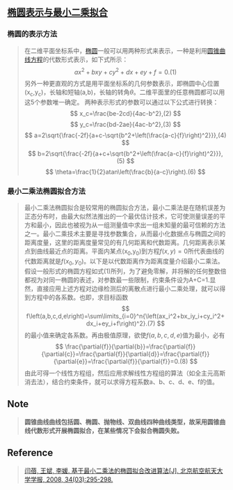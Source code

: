 ## [椭圆表示与最小二乘拟合](http://xueshu.baidu.com/s?wd=paperuri%3A%28370ae8361e9894246e4d85684c1a5d36%29&filter=sc_long_sign&tn=SE_xueshusource_2kduw22v&sc_vurl=http%3A%2F%2Fwww.cnki.com.cn%2FArticle%2FCJFDTotal-BJHK200803011.htm&ie=utf-8&sc_us=15063267203367957480)
### 椭圆的表示方法
> 在二维平面坐标系中，[椭圆](https://en.wikipedia.org/wiki/Ellipse)一般可以用两种形式来表示，一种是利用[圆锥曲线方程](https://en.wikipedia.org/wiki/Conic_section)的代数形式表示，如下式所示：
$$
ax^2+bxy+cy^2+dx+ey+f=0.(1)
$$
另外一种更直观的方式是用平面坐标系的几何参数表示，即椭圆中心位置(x<sub>c</sub>,y<sub>c</sub>)，长轴和短轴(a,b)，长轴的转角$\theta$。二维平面里的任意椭圆都可以用这5个参数唯一确定。
两种表示形式的参数可以通过以下公式进行转换：
$$
x_c=\frac{be-2cd}{4ac-b^2},(2)
$$
$$
y_c=\frac{bd-2ae}{4ac-b^2},(3)
$$
$$
a=2\sqrt{\frac{-2f}{a+c-\sqrt{b^2+\left(\frac{a-c}{f}\right)^2}}},(4)
$$
$$
b=2\sqrt{\frac{-2f}{a+c+\sqrt{b^2+\left(\frac{a-c}{f}\right)^2}}},(5)
$$
$$
\theta=\frac{1}{2}atan\left(\frac{b}{a-c}\right).(6)
$$

### 最小二乘法椭圆拟合方法
> 最小二乘法椭圆拟合是较常用的椭圆拟合方法，最小二乘法是在随机误差为正态分布时，由最大似然法推出的一个最优估计技术，它可使测量误差的平方和最小，因此也被视为从一组测量值中求出一组未知量的最可信赖的方法之一。最小二乘技术主要是寻找参数集合，从而最小化数据点与椭圆之间的距离度量，这里的距离度量常见的有几何距离和代数距离。几何距离表示某点到曲线最近点的距离。平面内某点(x<sub>0</sub>,y<sub>0</sub>)到方程$f(x,y)=0$所代表曲线的代数距离就是$f(x_0,y_0)$。以下是以代数距离作为距离度量介绍最小二乘法。
假设一般形式的椭圆方程如式(1)所列，为了避免零解，并将解的任何整数倍都视为对同一椭圆的表述，对参数最一些限制，约束条件设为A+C=1.显然，直接应用上述方程对边缘检测后的离散点进行最小二乘处理，就可以得到方程中的各系数。也即，求目标函数
$$
f\left(a,b,c,d,e\right)=\sum\limits_{i=0}^n{\left(ax_i^2+bx_iy_i+cy_i^2+dx_i+ey_i+f\right)^2}.(7)
$$
的最小值来确定各系数。再由极值原理，欲使$f(a,b,c,d,e)$值为最小，必有
$$
\frac{\partial{f}}{\partial{b}}=\frac{\partial{f}}{\partial{c}}=\frac{\partial{f}}{\partial{d}}=\frac{\partial{f}}{\partial{e}}=\frac{\partial{f}}{\partial{f}}=0.(8)
$$
由此可得一个线性方程组，然后应用求解线性方程组的算法（如全主元高斯消去法），结合约束条件，就可以求得方程系数a、b、c、d、e、f的值。

## Note
> **圆锥曲线曲线包括圆、椭圆、抛物线、双曲线四种曲线类型，故采用圆锥曲线代数形式开展椭圆拟合，在某些情况下会拟合椭圆失败。**


## Reference
> [闫蓓, 王斌, 李媛. 基于最小二乘法的椭圆拟合改进算法[J]. 北京航空航天大学学报, 2008, 34(03):295-298.](http://xueshu.baidu.com/s?wd=paperuri%3A%28370ae8361e9894246e4d85684c1a5d36%29&filter=sc_long_sign&tn=SE_xueshusource_2kduw22v&sc_vurl=http%3A%2F%2Fwww.cnki.com.cn%2FArticle%2FCJFDTotal-BJHK200803011.htm&ie=utf-8&sc_us=15063267203367957480)